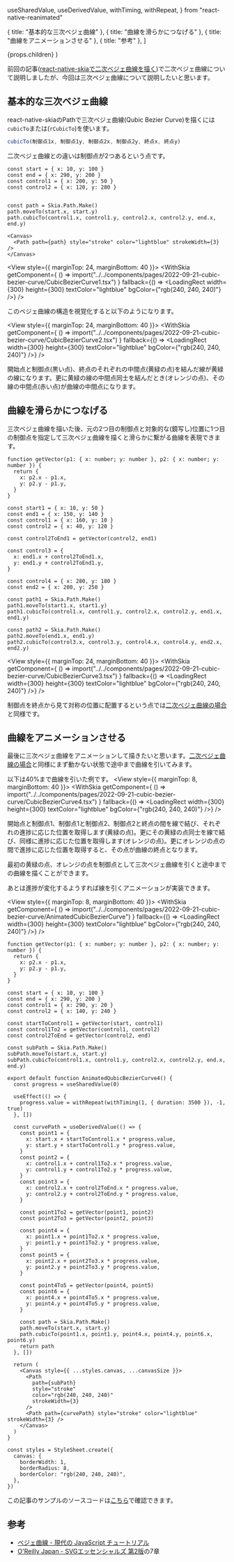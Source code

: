   useSharedValue,
  useDerivedValue,
  withTiming,
  withRepeat,
} from "react-native-reanimated"


  { title: "基本的な三次ベジェ曲線" },
  { title: "曲線を滑らかにつなげる" },
  { title: "曲線をアニメーションさせる" },
  { title: "参考" },
]

  <PostLayout headlines={headlines} meta={meta}>
    {props.children}
  </PostLayout>
)

前回の記事([react-native-skiaで二次ベジェ曲線を描く](/posts/2022-09-18-quadratic-bezier-curve))で二次ベジェ曲線について説明しましたが、今回は三次ベジェ曲線について説明したいと思います。


## 基本的な三次ベジェ曲線

react-native-skiaのPathで三次ベジェ曲線(Qubic Bezier Curve)を描くには`cubicTo`または(`rCubicTo`)を使います。

```ts
cubicTo(制御点1x, 制御点1y, 制御点2x, 制御点2y, 終点x, 終点y)
```

二次ベジェ曲線との違いは制御点が2つあるという点です。

```tsx
const start = { x: 10, y: 100 }
const end = { x: 290, y: 200 }
const control1 = { x: 200, y: 50 }
const control2 = { x: 120, y: 280 }


const path = Skia.Path.Make()
path.moveTo(start.x, start.y)
path.cubicTo(control1.x, control1.y, control2.x, control2.y, end.x, end.y)

<Canvas>
  <Path path={path} style="stroke" color="lightblue" strokeWidth={3} />
</Canvas>
```

<View style={{ marginTop: 24, marginBottom: 40 }}>
  <WithSkia
    getComponent={
      () => import("../../components/pages/2022-09-21-cubic-bezier-curve/CubicBezierCurve1.tsx")
    }
    fallback={() => <LoadingRect width={300} height={300} textColor="lightblue" bgColor={"rgb(240, 240, 240)"} />}
  />
</View>

このベジェ曲線の構造を視覚化すると以下のようになります。

<View style={{ marginTop: 24, marginBottom: 40 }}>
  <WithSkia
    getComponent={
      () => import("../../components/pages/2022-09-21-cubic-bezier-curve/CubicBezierCurve2.tsx")
    }
    fallback={() => <LoadingRect width={300} height={300} textColor="lightblue" bgColor={"rgb(240, 240, 240)"} />}
  />
</View>

開始点と制御点(黒い点)、終点のそれぞれの中間点(黄緑の点)を結んだ線が黄緑の線になります。更に黄緑の線の中間点同士を結んだとき(オレンジの点)、その線の中間点(赤い点)が曲線の中間点になります。




## 曲線を滑らかにつなげる


三次ベジェ曲線を描いた後、元の2つ目の制御点と対象的な(鏡写し)位置に1つ目の制御点を指定して三次ベジェ曲線を描くと滑らかに繋がる曲線を表現できます。

```tsx
function getVector(p1: { x: number; y: number }, p2: { x: number; y: number }) {
  return {
    x: p2.x - p1.x,
    y: p2.y - p1.y,
  }
}

const start1 = { x: 10, y: 50 }
const end1 = { x: 150, y: 140 }
const control1 = { x: 160, y: 10 }
const control2 = { x: 40, y: 120 }

const control2ToEnd1 = getVector(control2, end1)

const control3 = {
  x: end1.x + control2ToEnd1.x,
  y: end1.y + control2ToEnd1.y,
}

const control4 = { x: 280, y: 180 }
const end2 = { x: 200, y: 250 }

const path1 = Skia.Path.Make()
path1.moveTo(start1.x, start1.y)
path1.cubicTo(control1.x, control1.y, control2.x, control2.y, end1.x, end1.y)

const path2 = Skia.Path.Make()
path2.moveTo(end1.x, end1.y)
path2.cubicTo(control3.x, control3.y, control4.x, control4.y, end2.x, end2.y)
```

<View style={{ marginTop: 24, marginBottom: 40 }}>
  <WithSkia
    getComponent={
      () => import("../../components/pages/2022-09-21-cubic-bezier-curve/CubicBezierCurve3.tsx")
    }
    fallback={() => <LoadingRect width={300} height={300} textColor="lightblue" bgColor={"rgb(240, 240, 240)"} />}
  />
</View>

制御点を終点から見て対称の位置に配置するという点では[二次ベジェ曲線の場合](/posts/2022-09-18-quadratic-bezier-curve#%E4%BA%8C%E6%AC%A1%E3%83%99%E3%82%B8%E3%82%A7%E6%9B%B2%E7%B7%9A%E3%82%92%E6%BB%91%E3%82%89%E3%81%8B%E3%81%AB%E3%81%A4%E3%81%AA%E3%81%92%E3%82%8B)と同様です。

## 曲線をアニメーションさせる

最後に三次ベジェ曲線をアニメーションして描きたいと思います。[二次ベジェ曲線の場合](/posts/2022-09-18-quadratic-bezier-curve#%E6%9B%B2%E7%B7%9A%E3%82%92%E3%82%A2%E3%83%8B%E3%83%A1%E3%83%BC%E3%82%B7%E3%83%A7%E3%83%B3%E3%81%95%E3%81%9B%E3%82%8B)と同様にまず動かない状態で途中まで曲線を引いてみます。

以下は40%まで曲線を引いた例です。
<View style={{ marginTop: 8, marginBottom: 40 }}>
  <WithSkia
    getComponent={
      () => import("../../components/pages/2022-09-21-cubic-bezier-curve/CubicBezierCurve4.tsx")
    }
    fallback={() => <LoadingRect width={300} height={300} textColor="lightblue" bgColor={"rgb(240, 240, 240)"} />}
  />
</View>

開始点と制御点1、制御点1と制御点2、制御点2と終点の間を線で結び、それぞれの進捗に応じた位置を取得します(黄緑の点)。更にその黄緑の点同士を線で結び、同様に進捗に応じた位置を取得します(オレンジの点)。更にオレンジの点の間で進捗に応じた位置を取得すると、その点が曲線の終点となります。

最初の黄緑の点、オレンジの点を制御点として三次ベジェ曲線を引くと途中までの曲線を描くことができます。

あとは進捗が変化するようすれば線を引くアニメーションが実装できます。

<View style={{ marginTop: 8, marginBottom: 40 }}>
  <WithSkia
    getComponent={
      () => import("../../components/pages/2022-09-21-cubic-bezier-curve/AnimatedCubicBezierCurve")
    }
    fallback={() => <LoadingRect width={300} height={300} textColor="lightblue" bgColor={"rgb(240, 240, 240)"} />}
  />
</View>


```tsx
function getVector(p1: { x: number; y: number }, p2: { x: number; y: number }) {
  return {
    x: p2.x - p1.x,
    y: p2.y - p1.y,
  }
}

const start = { x: 10, y: 100 }
const end = { x: 290, y: 200 }
const control1 = { x: 290, y: 20 }
const control2 = { x: 140, y: 240 }

const startToControl1 = getVector(start, control1)
const control1To2 = getVector(control1, control2)
const control2ToEnd = getVector(control2, end)

const subPath = Skia.Path.Make()
subPath.moveTo(start.x, start.y)
subPath.cubicTo(control1.x, control1.y, control2.x, control2.y, end.x, end.y)

export default function AnimatedQubicBezierCurve4() {
  const progress = useSharedValue(0)

  useEffect(() => {
    progress.value = withRepeat(withTiming(1, { duration: 3500 }), -1, true)
  }, [])

  const curvePath = useDerivedValue(() => {
    const point1 = {
      x: start.x + startToControl1.x * progress.value,
      y: start.y + startToControl1.y * progress.value,
    }
    const point2 = {
      x: control1.x + control1To2.x * progress.value,
      y: control1.y + control1To2.y * progress.value,
    }
    const point3 = {
      x: control2.x + control2ToEnd.x * progress.value,
      y: control2.y + control2ToEnd.y * progress.value,
    }

    const point1To2 = getVector(point1, point2)
    const point2To3 = getVector(point2, point3)

    const point4 = {
      x: point1.x + point1To2.x * progress.value,
      y: point1.y + point1To2.y * progress.value,
    }
    const point5 = {
      x: point2.x + point2To3.x * progress.value,
      y: point2.y + point2To3.y * progress.value,
    }

    const point4To5 = getVector(point4, point5)
    const point6 = {
      x: point4.x + point4To5.x * progress.value,
      y: point4.y + point4To5.y * progress.value,
    }

    const path = Skia.Path.Make()
    path.moveTo(start.x, start.y)
    path.cubicTo(point1.x, point1.y, point4.x, point4.y, point6.x, point6.y)
    return path
  }, [])

  return (
    <Canvas style={{ ...styles.canvas, ...canvasSize }}>
      <Path
        path={subPath}
        style="stroke"
        color="rgb(240, 240, 240)"
        strokeWidth={3}
      />
      <Path path={curvePath} style="stroke" color="lightblue" strokeWidth={3} />
    </Canvas>
  )
}

const styles = StyleSheet.create({
  canvas: {
    borderWidth: 1,
    borderRadius: 8,
    borderColor: "rgb(240, 240, 240)",
  },
})
```


この記事のサンプルのソースコードは[こちら](https://github.com/gaishimo/omoidasu-tech-blog/blob/main/components/pages/2022-09-21-cubic-bezier-curve)で確認できます。



## 参考

- [ベジェ曲線 - 現代の JavaScript チュートリアル](https://ja.javascript.info/bezier-curve)
- [O'Reilly Japan - SVGエッセンシャルズ 第2版](https://www.oreilly.co.jp/books/9784873117973/)の7章
